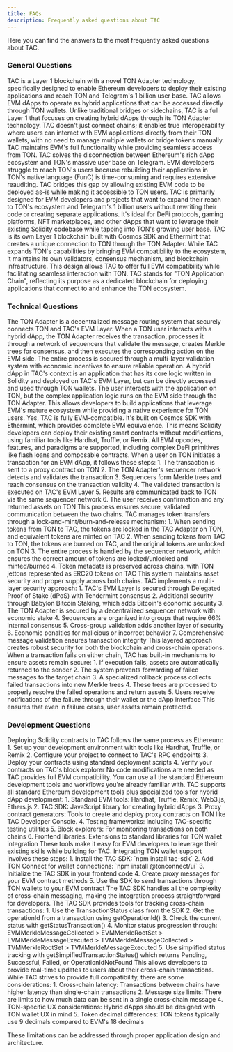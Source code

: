 ```yaml
---
title: FAQs
description: Frequently asked questions about TAC
---
```


Here you can find the answers to the most frequently asked questions about TAC.

### General Questions

<Accordion title="What is TAC?">
TAC is a Layer 1 blockchain with a novel TON Adapter technology, specifically designed to enable Ethereum developers to deploy their existing applications and reach TON and Telegram's 1 billion user base. TAC allows EVM dApps to operate as hybrid applications that can be accessed directly through TON wallets.
</Accordion>
<Accordion title="How does TAC differ from other blockchain solutions?">
Unlike traditional bridges or sidechains, TAC is a full Layer 1 that focuses on creating hybrid dApps through its TON Adapter technology. TAC doesn't just connect chains; it enables true interoperability where users can interact with EVM applications directly from their TON wallets, with no need to manage multiple wallets or bridge tokens manually. TAC maintains EVM's full functionality while providing seamless access from TON.
</Accordion>
<Accordion title="What problem does TAC solve?">
TAC solves the disconnection between Ethereum's rich dApp ecosystem and TON's massive user base on Telegram. EVM developers struggle to reach TON's users because rebuilding their applications in TON's native language (FunC) is time-consuming and requires extensive reauditing. TAC bridges this gap by allowing existing EVM code to be deployed as-is while making it accessible to TON users.
</Accordion>
<Accordion title="Who is TAC designed for?">
TAC is primarily designed for EVM developers and projects that want to expand their reach to TON's ecosystem and Telegram's 1 billion users without rewriting their code or creating separate applications. It's ideal for DeFi protocols, gaming platforms, NFT marketplaces, and other dApps that want to leverage their existing Solidity codebase while tapping into TON's growing user base.
</Accordion>
<Accordion title="Is TAC its own blockchain or an extension of TON?">
TAC is its own Layer 1 blockchain built with Cosmos SDK and Ethermint that creates a unique connection to TON through the TON Adapter. While TAC expands TON's capabilities by bringing EVM compatibility to the ecosystem, it maintains its own validators, consensus mechanism, and blockchain infrastructure. This design allows TAC to offer full EVM compatibility while facilitating seamless interaction with TON.
</Accordion>
<Accordion title="What does TAC stand for?">
TAC stands for "TON Application Chain", reflecting its purpose as a dedicated blockchain for deploying applications that connect to and enhance the TON ecosystem.
</Accordion>

### Technical Questions

<Accordion title="How does the TON Adapter work?">
The TON Adapter is a decentralized message routing system that securely connects TON and TAC's EVM Layer. When a TON user interacts with a hybrid dApp, the TON Adapter receives the transaction, processes it through a network of sequencers that validate the message, creates Merkle trees for consensus, and then executes the corresponding action on the EVM side. The entire process is secured through a multi-layer validation system with economic incentives to ensure reliable operation.
</Accordion>
<Accordion title="What is a hybrid dApp in the context of TAC?">
A hybrid dApp in TAC's context is an application that has its core logic written in Solidity and deployed on TAC's EVM Layer, but can be directly accessed and used through TON wallets. The user interacts with the application on TON, but the complex application logic runs on the EVM side through the TON Adapter. This allows developers to build applications that leverage EVM's mature ecosystem while providing a native experience for TON users.
</Accordion>
<Accordion title="Is TAC fully EVM-compatible?">
Yes, TAC is fully EVM-compatible. It's built on Cosmos SDK with Ethermint, which provides complete EVM equivalence. This means Solidity developers can deploy their existing smart contracts without modifications, using familiar tools like Hardhat, Truffle, or Remix. All EVM opcodes, features, and paradigms are supported, including complex DeFi primitives like flash loans and composable contracts.
</Accordion>
<Accordion title="How are transactions processed between TON and TAC?">
When a user on TON initiates a transaction for an EVM dApp, it follows these steps:
1. The transaction is sent to a proxy contract on TON
2. The TON Adapter's sequencer network detects and validates the transaction
3. Sequencers form Merkle trees and reach consensus on the transaction validity
4. The validated transaction is executed on TAC's EVM Layer
5. Results are communicated back to TON via the same sequencer network
6. The user receives confirmation and any returned assets on TON
This process ensures secure, validated communication between the two chains.
</Accordion>
<Accordion title="How does TAC handle token transfers between chains?">
TAC manages token transfers through a lock-and-mint/burn-and-release mechanism:
1. When sending tokens from TON to TAC, the tokens are locked in the TAC Adapter on TON, and equivalent tokens are minted on TAC
2. When sending tokens from TAC to TON, the tokens are burned on TAC, and the original tokens are unlocked on TON
3. The entire process is handled by the sequencer network, which ensures the correct amount of tokens are locked/unlocked and minted/burned
4. Token metadata is preserved across chains, with TON jettons represented as ERC20 tokens on TAC
This system maintains asset security and proper supply across both chains.
</Accordion>
<Accordion title="What security measures does TAC implement?">
TAC implements a multi-layer security approach:
1. TAC's EVM Layer is secured through Delegated Proof of Stake (dPoS) with Tendermint consensus
2. Additional security through Babylon Bitcoin Staking, which adds Bitcoin's economic security
3. The TON Adapter is secured by a decentralized sequencer network with economic stake
4. Sequencers are organized into groups that require 66% internal consensus
5. Cross-group validation adds another layer of security
6. Economic penalties for malicious or incorrect behavior
7. Comprehensive message validation ensures transaction integrity
This layered approach creates robust security for both the blockchain and cross-chain operations.
</Accordion>
<Accordion title="How does TAC handle failed transactions?">
When a transaction fails on either chain, TAC has built-in mechanisms to ensure assets remain secure:
1. If execution fails, assets are automatically returned to the sender
2. The system prevents forwarding of failed messages to the target chain
3. A specialized rollback process collects failed transactions into new Merkle trees
4. These trees are processed to properly resolve the failed operations and return assets
5. Users receive notifications of the failure through their wallet or the dApp interface
This ensures that even in failure cases, user assets remain protected.
</Accordion>

### Development Questions
<Accordion title="How do I deploy my existing Solidity contracts to TAC?">
Deploying Solidity contracts to TAC follows the same process as Ethereum:
1. Set up your development environment with tools like Hardhat, Truffle, or Remix
2. Configure your project to connect to TAC's RPC endpoints
3. Deploy your contracts using standard deployment scripts
4. Verify your contracts on TAC's block explorer
No code modifications are needed as TAC provides full EVM compatibility. You can use all the standard Ethereum development tools and workflows you're already familiar with.
</Accordion>
<Accordion title="What tools are available for building on TAC?">
TAC supports all standard Ethereum development tools plus specialized tools for hybrid dApp development:
1. Standard EVM tools: Hardhat, Truffle, Remix, Web3.js, Ethers.js
2. TAC SDK: JavaScript library for creating hybrid dApps
3. Proxy contract generators: Tools to create and deploy proxy contracts on TON like TAC Developer Console. 
4. Testing frameworks: Including TAC-specific testing utilities
5. Block explorers: For monitoring transactions on both chains
6. Frontend libraries: Extensions to standard libraries for TON wallet integration
These tools make it easy for EVM developers to leverage their existing skills while building for TAC.
</Accordion>
<Accordion title="How do I integrate TON wallet support in my dApp?">
Integrating TON wallet support involves these steps:
1. Install the TAC SDK: `npm install tac-sdk`
2. Add TON Connect for wallet connections: `npm install @tonconnect/ui`
3. Initialize the TAC SDK in your frontend code
4. Create proxy messages for your EVM contract methods
5. Use the SDK to send transactions through TON wallets to your EVM contract
The TAC SDK handles all the complexity of cross-chain messaging, making the integration process straightforward for developers.
</Accordion>
<Accordion title="How do I track cross-chain transactions?">
The TAC SDK provides tools for tracking cross-chain transactions:
1. Use the TransactionStatus class from the SDK
2. Get the operationId from a transaction using getOperationId()
3. Check the current status with getStatusTransaction()
4. Monitor status progression through: EVMMerkleMessageCollected > EVMMerkleRootSet > EVMMerkleMessageExecuted > TVMMerkleMessageCollected > TVMMerkleRootSet > TVMMerkleMessageExecuted
5. Use simplified status tracking with getSimpifiedTransactionStatus() which returns Pending, Successful, Failed, or OperationIdNotFound
This allows developers to provide real-time updates to users about their cross-chain transactions.
</Accordion>
<Accordion title="Are there any limitations when building hybrid dApps?">
While TAC strives to provide full compatibility, there are some considerations:
1. Cross-chain latency: Transactions between chains have higher latency than single-chain transactions
2. Message size limits: There are limits to how much data can be sent in a single cross-chain message
4. TON-specific UX considerations: Hybrid dApps should be designed with TON wallet UX in mind
5. Token decimal differences: TON tokens typically use 9 decimals compared to EVM's 18 decimals

These limitations can be addressed through proper application design and architecture.
</Accordion>
